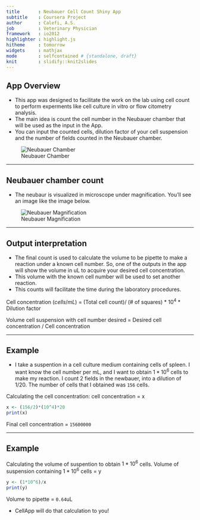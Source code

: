 ```yaml
---
title       : Neubauer Cell Count Shiny App
subtitle    : Coursera Project
author      : Calefi, A.S.
job         : Veterinary Physician
framework   : io2012      
highlighter : highlight.js
hitheme     : tomorrow 
widgets     : mathjax
mode        : selfcontained # {standalone, draft}
knit        : slidify::knit2slides
---
```

<!-- Limit image width and height -->
<style type='text/css'>
img {
    max-height: 560px;
    max-width: 964px;
}
</style>

<!-- Center image on slide -->
<script src="http://ajax.aspnetcdn.com/ajax/jQuery/jquery-1.7.min.js"></script>
<script type='text/javascript'>
$(function() {
    $("p:has(img)").addClass('centered');
});
</script>

## App Overview

- This app was designed to facilitate the work on the lab using cell count to perform experments like cell culture in vitro or flow citometry analysis.
- The main idea is count the cell number in the Neubauer chamber that will be used as the input in the App.
- You can input the counted cells, dilution factor of your cell suspension and the number of fields counted in the Neubauer chamber.

![Neubauer Chamber](./assets/img/neubauer chamber.JPG)

---

## Neubauer chamber count

- The neubaur is visualized in microscope under magnification. You'll see an image like the image below.

![Neubauer Magnification](./assets/img/neubauer count method.gif)

---

## Output interpretation

 - The final count is used to calculate the volume to be pipette to make a reaction under a known cell number. So, one of the outputs in the app will show the volume in uL to acquire your desired cell concentration.
- This volume with the known cell number will be used to set another reaction.
- This counts will facilitate the time during the laboratory procedures.

Cell concentration ($cells/mL$) = (Total cell count)/ (# of squares) * $10^4$ * Dilution factor

Volume cell suspension with cell number desired = Desired cell concentration / Cell concentration

---

## Example

- I take a suspention in a cell culture medium containing cells of spleen. I want know the cell number per mL, and I want to obtain $1*10^6$ cells to make my reaction.  I count 2 fields in the newbauer, into a dilution of $1/20$. The number of cells that I obtained was `156` cells.

Calculating the cell concentration:
cell concentration = x

```r
x <- (156/2)*(10^4)*20
print(x)
```
Final cell concentration = `15600000`

---

## Example

Calculating the volume of suspention to obtain $1*10^6$ cells.
Volume of suspension containing $1*10^6$ cells = y
```r
y <- (1*10^6)/x
print(y)
```
Volume to pipette = `0.64`uL

- CellApp will do that calculation to you!
